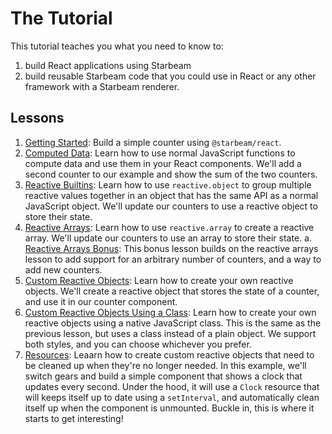 # The Tutorial

This tutorial teaches you what you need to know to:

1. build React applications using Starbeam
2. build reusable Starbeam code that you could use in React or any other framework with a Starbeam renderer.

## Lessons

1. [Getting Started]: Build a simple counter using `@starbeam/react`.
2. [Computed Data]: Learn how to use normal JavaScript functions to compute data and use them in
   your React components. We'll add a second counter to our example and show the sum of the two
   counters.
3. [Reactive Builtins]: Learn how to use `reactive.object` to group multiple reactive values together
   in an object that has the same API as a normal JavaScript object. We'll update our counters to
   use a reactive object to store their state.
4. [Reactive Arrays]: Learn how to use `reactive.array` to create a reactive array. We'll update our
   counters to use an array to store their state.
   a. [Reactive Arrays Bonus]: This bonus lesson builds on the reactive arrays lesson to add support
   for an arbitrary number of counters, and a way to add new counters.
5. [Custom Reactive Objects]: Learn how to create your own reactive objects. We'll create a reactive
   object that stores the state of a counter, and use it in our counter component.
6. [Custom Reactive Objects Using a Class]: Learn how to create your own reactive objects using a
   native JavaScript class. This is the same as the previous lesson, but uses a class instead of a
   plain object. We support both styles, and you can choose whichever you prefer.
7. [Resources]: Leaarn how to create custom reactive objects that need to be cleaned up when they're
   no longer needed. In this example, we'll switch gears and build a simple component that
   shows a clock that updates every second. Under the hood, it will use a `Clock` resource that will
   keeps itself up to date using a `setInterval`, and automatically clean itself up when the
   component is unmounted. Buckle in, this is where it starts to get interesting!

[getting started]: https://stackblitz.com/edit/starbeam-react-ts-getting-started?file=src/components/Counter.tsx
[computed data]: https://stackblitz.com/edit/starbeam-react-ts-computed-data?file=src/components/Counter.tsx
[reactive builtins]: https://stackblitz.com/edit/starbeam-react-ts-reactive-builtins?file=src/components/Counter.tsx
[reactive arrays]: https://stackblitz.com/edit/starbeam-react-reactive-arrays?file=src/components/Counter.tsx
[reactive arrays bonus]: https://stackblitz.com/edit/starbeam-react-ts-getting-started-zvzrjo?file=src/components/Sum.tsx
[custom reactive objects]: https://stackblitz.com/edit/starbeam-react-ts-custom-reactive-objects?file=src/components/Counter.tsx
[custom reactive objects using a class]: https://stackblitz.com/edit/starbeam-react-ts-custom-reactive-objects-with-classes?file=src/components/Counter.tsx
[resources]: https://stackblitz.com/edit/starbeam-react-ts-resources?file=src/components/Counter.tsx
